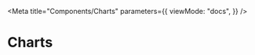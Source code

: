 
<Meta
  title="Components/Charts"
  parameters={{
    viewMode: "docs",
  }}
/>

# Charts

<Story name="Charts">
  <BrowserRouter>
    <Box sx={{ height: "400px", width: "600px" }}>
      <BarChart
        data={[
          {
            name: "Page A",
            uv: 4000,
            pv: 2400,
            value: 2400,
          },
          {
            name: "Page B",
            uv: 3000,
            pv: 1398,
            value: 2210,
          },
          {
            name: "Page C",
            uv: 2000,
            pv: 9800,
            value: 2290,
          },
        ]}
      />
    </Box>
  </BrowserRouter>
</Story>
